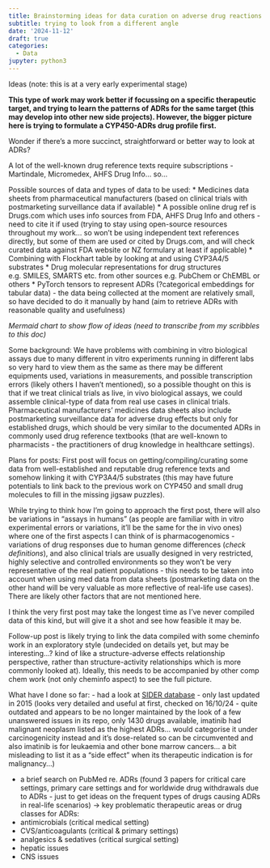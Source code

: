 ```yaml
---
title: Brainstorming ideas for data curation on adverse drug reactions (ADRs) 
subtitle: trying to look from a different angle 
date: '2024-11-12'
draft: true
categories:
  - Data
jupyter: python3
---
```


Ideas (note: this is at a very early experimental stage)

**This type of work may work better if focussing on a specific therapeutic target, and trying to learn the patterns of ADRs for the same target (this may develop into other new side projects). However, the bigger picture here is trying to formulate a CYP450-ADRs drug profile first.**

Wonder if there's a more succinct, straightforward or better way to look at ADRs?

A lot of the well-known drug reference texts require subscriptions - Martindale, Micromedex, AHFS Drug Info... so...


Possible sources of data and types of data to be used:
* Medicines data sheets from pharmaceutical manufacturers (based on clinical trials with postmarketing surveillance data if available)
* A possible online drug ref is Drugs.com which uses info sources from FDA, AHFS Drug Info and others - need to cite it if used (trying to stay using open-source resources throughout my work... so won't be using independent text references directly, but some of them are used or cited by Drugs.com, and will check curated data against FDA website or NZ formulary at least if applicable)
* Combining with Flockhart table by looking at and using CYP3A4/5 substrates
* Drug molecular representations for drug structures e.g. SMILES, SMARTS etc. from other sources e.g. PubChem or ChEMBL or others
* PyTorch tensors to represent ADRs (?categorical embeddings for tabular data) - the data being collected at the moment are relatively small, so have decided to do it manually by hand (aim to retrieve ADRs with reasonable quality and usefulness)

*Mermaid chart to show flow of ideas (need to transcribe from my scribbles to this doc)*




Some background:
We have problems with combining in vitro biological assays due to many different in vitro experiments running in different labs so very hard to view them as the same as there may be different equipments used, variations in measurements, and possible transcription errors (likely others I haven't mentioned), so a possible thought on this is that if we treat clinical trials as live, in vivo biological assays, we could assemble clinical-type of data from real use cases in clinical trials. Pharmaceutical manufacturers' medicines data sheets also include postmarketing surveillance data for adverse drug effects but only for established drugs, which should be very similar to the documented ADRs in commonly used drug reference textbooks (that are well-known to pharmacists - the practitioners of drug knowledge in healthcare settings).


Plans for posts:
First post will focus on getting/compiling/curating some data from well-established and reputable drug reference texts and somehow linking it with CYP3A4/5 substrates (this may have future potentials to link back to the previous work on CYP450 and small drug molecules to fill in the missing jigsaw puzzles). 

While trying to think how I'm going to approach the first post, there will also be variations in "assays in humans" (as people are familiar with in vitro experimental errors or variations, it'll be the same for the in vivo ones) where one of the first aspects I can think of is pharmacogenomics - variations of drug responses due to human genome differences (*check definitions*), and also clinical trials are usually designed in very restricted, highly selective and controlled environments so they won't be very representative of the real patient populations - this needs to be taken into account when using med data from data sheets (postmarketing data on the other hand will be very valuable as more reflective of real-life use cases). There are likely other factors that are not mentioned here.

I think the very first post may take the longest time as I've never compiled data of this kind, but will give it a shot and see how feasible it may be.

Follow-up post is likely trying to link the data compiled with some cheminfo work in an exploratory style (undecided on details yet, but may be interesting...? kind of like a structure-adverse effects relationship perspective, rather than structure-activity relationships which is more commonly looked at). Ideally, this needs to be accompanied by other comp chem work (not only cheminfo aspect) to see the full picture.


What have I done so far:
- had a look at [SIDER database](http://sideeffects.embl.de/) - only last updated in 2015 (looks very detailed and useful at first, checked on 16/10/24 - quite outdated and appears to be no longer maintained by the look of a few unanswered issues in its repo, only 1430 drugs available, imatinib had malignant neoplasm listed as the highest ADRs... would categorise it under carcinogenicity instead and it's dose-related so can be circumvented and also imatinib is for leukaemia and other bone marrow cancers... a bit misleading to list it as a "side effect" when its therapeutic indication is for malignancy...)

- a brief search on PubMed re. ADRs (found 3 papers for critical care settings, primary care settings and for worldwide drug withdrawals due to ADRs - just to get ideas on the frequent types of drugs causing ADRs in real-life scenarios)
-> key problematic therapeutic areas or drug classes for ADRs: 
* antimicrobials (critical medical setting)
* CVS/anticoagulants (critical & primary settings)
* analgesics & sedatives (critical surgical setting)
* hepatic issues
* CNS issues
